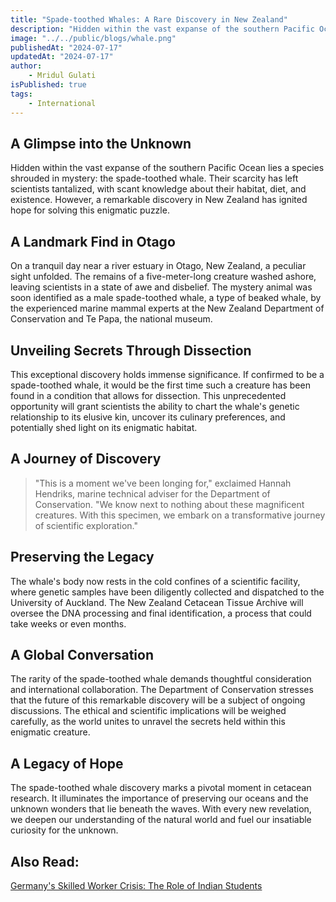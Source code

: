 ```yaml
---
title: "Spade-toothed Whales: A Rare Discovery in New Zealand"
description: "Hidden within the vast expanse of the southern Pacific Ocean lies a species shrouded in mystery: the spade-toothed whale. Their scarcity has left scientists tantalized, with scant knowledge about their habitat, diet, and existence. However, a remarkable discovery in New Zealand has ignited hope for solving this enigmatic puzzle."
image: "../../public/blogs/whale.png"
publishedAt: "2024-07-17"
updatedAt: "2024-07-17"
author: 
    - Mridul Gulati
isPublished: true
tags: 
    - International
---
```


## A Glimpse into the Unknown

Hidden within the vast expanse of the southern Pacific Ocean lies a species shrouded in mystery: the spade-toothed whale. Their scarcity has left scientists tantalized, with scant knowledge about their habitat, diet, and existence. However, a remarkable discovery in New Zealand has ignited hope for solving this enigmatic puzzle.

## A Landmark Find in Otago

On a tranquil day near a river estuary in Otago, New Zealand, a peculiar sight unfolded. The remains of a five-meter-long creature washed ashore, leaving scientists in a state of awe and disbelief. The mystery animal was soon identified as a male spade-toothed whale, a type of beaked whale, by the experienced marine mammal experts at the New Zealand Department of Conservation and Te Papa, the national museum.

## Unveiling Secrets Through Dissection

This exceptional discovery holds immense significance. If confirmed to be a spade-toothed whale, it would be the first time such a creature has been found in a condition that allows for dissection. This unprecedented opportunity will grant scientists the ability to chart the whale's genetic relationship to its elusive kin, uncover its culinary preferences, and potentially shed light on its enigmatic habitat.

## A Journey of Discovery

> "This is a moment we've been longing for," exclaimed Hannah Hendriks, marine technical adviser for the Department of Conservation. "We know next to nothing about these magnificent creatures. With this specimen, we embark on a transformative journey of scientific exploration."

## Preserving the Legacy

The whale's body now rests in the cold confines of a scientific facility, where genetic samples have been diligently collected and dispatched to the University of Auckland. The New Zealand Cetacean Tissue Archive will oversee the DNA processing and final identification, a process that could take weeks or even months.

## A Global Conversation

The rarity of the spade-toothed whale demands thoughtful consideration and international collaboration. The Department of Conservation stresses that the future of this remarkable discovery will be a subject of ongoing discussions. The ethical and scientific implications will be weighed carefully, as the world unites to unravel the secrets held within this enigmatic creature.

## A Legacy of Hope

The spade-toothed whale discovery marks a pivotal moment in cetacean research. It illuminates the importance of preserving our oceans and the unknown wonders that lie beneath the waves. With every new revelation, we deepen our understanding of the natural world and fuel our insatiable curiosity for the unknown.

## Also Read: 

[Germany's Skilled Worker Crisis: The Role of Indian Students](https://onlinekhabri.com/blog/germany-skilled-worker-crisis-role-of-india)


